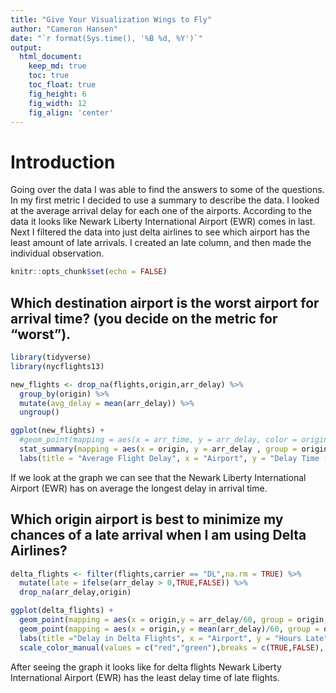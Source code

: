 ```yaml
---
title: "Give Your Visualization Wings to Fly"
author: "Cameron Hansen"
date: "`r format(Sys.time(), '%B %d, %Y')`"
output:
  html_document:  
    keep_md: true
    toc: true
    toc_float: true
    fig_height: 6
    fig_width: 12
    fig_align: 'center'
---
```


# Introduction

Going over the data I was able to find the answers to some of the questions. In my first metric I decided to use a summary to describe the data. I looked at the average arrival delay for each one of the airports. According to the data it looks like Newark Liberty International Airport (EWR) comes in last. Next I filtered the data into just delta airlines to see which airport has the least amount of late arrivals. I created an late column, and then made the individual observation. 

```r
knitr::opts_chunk$set(echo = FALSE)
```

## Which destination airport is the worst airport for arrival time? (you decide on the metric for "worst").



```r
library(tidyverse)
library(nycflights13)

new_flights <- drop_na(flights,origin,arr_delay) %>% 
  group_by(origin) %>% 
  mutate(avg_delay = mean(arr_delay)) %>% 
  ungroup()

```




```r
ggplot(new_flights) +
  #geom_point(mapping = aes(x = arr_time, y = arr_delay, color = origin)) +
  stat_summary(mapping = aes(x = origin, y = arr_delay , group = origin, fill = origin), fun = "mean", geom = "bar") +
  labs(title = "Average Flight Delay", x = "Airport", y = "Delay Time (Minutes)")
```

If we look at the graph we can see that the Newark Liberty International Airport (EWR) has on average the longest delay in arrival time. 

## Which origin airport is best to minimize my chances of a late arrival when I am using Delta Airlines?


```r
delta_flights <- filter(flights,carrier == "DL",na.rm = TRUE) %>% 
  mutate(late = ifelse(arr_delay > 0,TRUE,FALSE)) %>% 
  drop_na(arr_delay,origin)

```



```r
ggplot(delta_flights) +
  geom_point(mapping = aes(x = origin,y = arr_delay/60, group = origin, color = late)) +
  geom_point(mapping = aes(x = origin,y = mean(arr_delay)/60, group = origin), color= "blue") +
  labs(title ="Delay in Delta Flights", x = "Airport", y = "Hours Late") +
  scale_color_manual(values = c("red","green"),breaks = c(TRUE,FALSE), labels = c("Late","On Time")) 
```

After seeing the graph it looks like for delta flights Newark Liberty International Airport (EWR) has the least delay time of late flights. 
